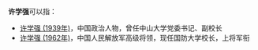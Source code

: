 '''许学强'''可以指： 
* [[许学强_(1939年)|许学强 (1939年)]]，中国政治人物，曾任中山大学党委书记、副校长
* [[许学强_(1962年)|许学强 (1962年)]]，中国人民解放军高级将领，现任国防大学校长，上将军衔
{{Disambiguation|X|Cat=三字許姓人名消歧義}}